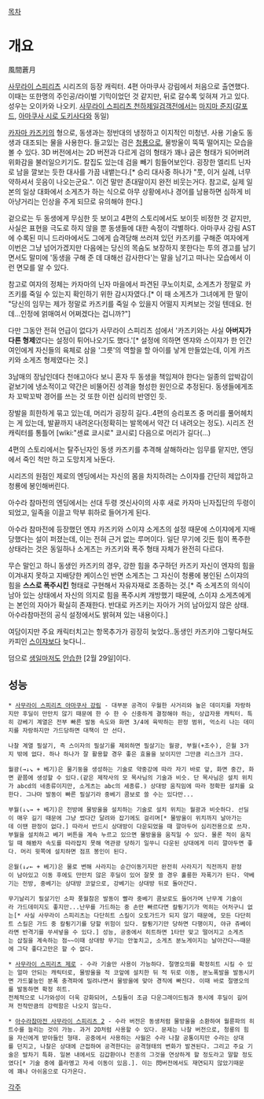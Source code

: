 [[목차]]

= 개요 =

風間蒼月

[[사무라이 스피리츠]] 시리즈의 등장 캐릭터. 4편 아마쿠사 강림에서 처음으로 출연했다. 이때는 또한명의 주인공/라이벌 기믹이었던 것 같지만, 뒤로 갈수록 잊혀져 가고 있다. 성우는 오이카와 나오키. [[사무라이 스피리츠 천하제일검객전]]에서는 [[마지마 준지]]([[갈포드]], [[아마쿠사 시로 도키사다]]와 동일)

[[카자마 카즈키]]의 형으로, 동생과는 정반대의 냉정하고 이지적인 미청년. 사용 기술도 동생과 대조되는 물을 사용한다. 들고있는 검은 [[청룡]]으로, 물방울이 뚝뚝 떨어지는 모습을 볼 수 있다. 3D 버전에서는 2D 버전과 다르게 검의 형태가 꽤나 굽은 형태가 되어버려 위화감을 불러일으키기도. 칼집도 있는데 검을 빼기 힘들어보인다. 굉장한 엘리트 닌자로 남을 깔보는 듯한 대사를 가끔 내뱉는다.[* 승리 대사중 하나가 "풋, 이거 실례, 너무 약하셔서 웃음이 나오는군요.". 이건 말만 존대말이지 완전 비웃는거다. 참고로, 실제 일본의 일상 대화에서 소게츠가 하는 식으로 아무 상황에서나 경어를 남용하면 심하게 비아냥거리는 인상을 주게 되므로 유의해야 한다.]

겉으로는 두 동생에게 무심한 듯 보이고 4편의 스토리에서도 보이듯 비정한 것 같지만, 사실은 표현을 극도로 하지 않을 뿐 동생들에 대한 속정이 각별하다. 아마쿠사 강림 AST에 수록된 미니 드라마에서도 그에게 습격당해 쓰러져 있던 카즈키를 구해준 여자에게 이번은 그냥 넘어가겠지만 다음에는 당신의 목숨도 보장하지 못한다는 투의 경고를 남기면서도 말미에 '동생을 구해 준 데 대해선 감사한다'는 말을 남기고 떠나는 모습에서 이런 면모를 알 수 있다.
 
참고로 여자의 정체는 카자마의 닌자 마을에서 파견된 쿠노이치로, 소게츠가 정말로 카즈키를 죽일 수 있는지 확인하기 위한 감시자였다.[* 이 때 소게츠가 그녀에게 한 말이 "당신의 임무는 제가 정말로 카즈키를 죽일 수 있을지 어떨지 지켜보는 것일 텐데요. 헌데...인정에 얽매여서 어쩌겠다는 겁니까?"]

다만 그동안 전혀 언급이 없다가 사무라이 스피리츠 섬에서 '카즈키와는 사실 '''아버지가 다른 형제'''였다는 설정이 튀어나오기도 했다.'[* 설정에 의하면 엔쟈와 스이쟈가 한 인간 여인에게 자신들의 육체로 삼을 '그릇'의 역할을 할 아이를 낳게 만들었는데, 이게 카즈키와 소게츠 형제였다는 것.]
 
3남매의 장남인데다 천애고아다 보니 혼자 두 동생을 책임져야 한다는 일종의 압박감이 겉보기에 냉소적이고 약간은 비뚤어진 성격을 형성한 원인으로 추정된다. 동생들에게조차 꼬박꼬박 경어를 쓰는 것 또한 이런 심리의 반영인 듯.

장발을 희한하게 묶고 있는데, 머리가 굉장히 길다..4편의 승리포즈 중 머리를 풀어헤치는 게 있는데, 발끝까지 내려온다(정확히는 발목에서 약간 더 내려오는 정도). 시리즈 전 캐릭터를 통틀어 [wiki:"센료 쿄시로" 쿄시로] 다음으로 머리가 길다(…)

4편의 스토리에서는 탈주닌자인 동생 카즈키를 추격해 살해하라는 임무를 맡지만, 엔딩에서 죽인 척만 하고 도망치게 놔둔다.

시리즈의 원점인 제로의 엔딩에서는 자신의 몸을 차지하려는 스이쟈를 간단히 제압하고 청룡에 봉인해버린다.

아수라 참마전의 엔딩에서는 선대 두령 겟신사이의 사후 새로 카자마 닌자집단의 두령이 되었고, 일족을 이끌고 막부 휘하로 들어가게 된다.

아수라 참마전에 등장했던 엔쟈 카즈키와 스이쟈 소게츠의 설정 때문에 스이쟈에게 지배당했다는 설이 퍼졌는데, 이는 전혀 근거 없는 루머이다. 일단 무기에 깃든 힘이 폭주한 상태라는 것은 동일하나 소게츠는 카즈키와 폭주 형태 자체가 완전히 다르다.

무슨 말인고 하니 동생인 카즈키의 경우, 강한 힘을 추구하던 카즈키 자신이 엔쟈의 힘을 이겨내지 못하고 지배당한 케이스인 반면 소게츠는 그 자신이 청룡에 봉인된 스이쟈의 힘을 '''스스로 폭주시킨''' 형태로 구현해서 자유자재로 조종하는 것.[* 즉 소게츠의 의식이 남아 있는 상태에서 자신의 의지로 힘을 폭주시켜 개방했기 때문에, 스이쟈 소게츠에게는 본인의 자아가 확실히 존재한다. 반대로 카즈키는 자아가 거의 남아있지 않은 상태. 아수라참마전의 공식 설정에서도 밝혀져 있는 내용이다.]

여담이지만 주요 캐릭터치고는 항목추가가 굉장히 늦었다..동생인 카즈키야 그렇다쳐도 카피인 [[스이쟈]]보다 늦다니..

덤으로 [[생일]]마저도 [[안습]]한 [2월 29일]이다.

== 성능 ==
 * [[사무라이 스피리츠 아마쿠사 강림]] - 대부분 공격이 우월한 사거리와 높은 데미지를 자랑하지만 후딜이 만만치 않기 때문에 한 수 한 수 신중하게 결정해야 하는, 상급자용 캐릭터. 특히 강베기 계열은 전부 빠른 발동 속도와 화면 3/4에 육박하는 판정 범위, 억소리 나는 데미지를 자랑하지만 가드당하면 대책이 안 선다. 

 나찰 계열 필살기, 즉 스이자의 필살기를 제외하면 필살기는 월광, 부월(+조수), 은월 3가지 밖에 없다. 하나 하나가 잘 활용할 경우 좋은 효율을 보이지만 그만큼 리스크가 크다.

 월광(→↓↘ + 베기)은 물기둥을 생성하는 기술로 약중강에 따라 자기 바로 앞, 화면 중간, 화면 끝쯤에 생성할 수 있다.(같은 제작사의 모 목사님의 기술과 비슷. 단 목사님은 설치 위치가 abcd의 네종류이지만, 소게츠는 abc의 세종류.) 상대방 움직임에 따라 정확한 설치를 요한다. 그나마 발동이 빠른 필살기라 중베기 콤보로 쓸 수는 있다만...

 부월(↓↘→ + 베기)은 전방에 물방울을 설치하는 기술로 설치 위치는 월광과 비슷하다. 선딜이 매우 길기 때문에 그냥 썼다간 달려와 잡기에도 걸리며[* 물방울이 위치까지 날아가는데 이땐 판정이 없다.] 따라서 반드시 상대방이 다운되었을 때 깔아두어 심리전용으로 쓰자.
 부월을 설치하고 베기 버튼을 계속 누르고 있으면 물방울을 움직일 수 있다. 물론 적이 움직일 때 해봤자 속도를 따라잡지 못해 역관광 당하기 일쑤니 다운된 상대에게 미리 깔아두면 좋다. 머리 윗쪽에 설치하면 점프 봉인이 된다.

 은월(↓↙← + 베기)은 물로 변해 사라지는 순간이동기지만 완전히 사라지기 직전까지 판정이 남아있고 이동 후에도 만만치 않은 후딜이 있어 잘못 쓸 경우 훌룡한 자폭기가 된다. 약베기는 전방, 중베기는 상대방 코앞으로, 강베기는 상대방 뒤로 돌아간다.   

 무기날리기 필살기인 소파 풍월참은 발동이 빨라 중베기 콤보로도 들어가며 난무계 기술이라 가드데미지도 좋지만...난무를 가드하는 중 손만 빠르다면 칼튕기기가 먹히는 어처구니 없는[* 사실 사무라이 스피리츠는 다단히트 스킬이 오토가드가 되지 않기 때문에, 모든 다단히트 스킬은 가드 중 칼튕기기를 당할 위험이 있다. 칼튕기기만 당하면 다행이지, 야규 쥬베이라면 반격기를 쑤셔넣을 수 있다.] 성능, 공중에서 히트하면 1타만 맞고 떨어지고 소게츠는 삽질을 계속하는 점~~이때 상대방 무기는 안놓치고, 소게츠 분노게이지는 날아간다~~때문에 그닥 좋다고만은 할 수 없다.

 * [[사무라이 스피리츠 제로]] - 수라 기술만 사용이 가능하다. 절명오의를 확정히트 시킬 수 있는 얼마 안되는 캐릭터로, 물방울을 적 코앞에 설치한 뒤 적 뒤로 이동, 분노폭발을 발동시키면 가드불능인 분폭 충격파에 밀려나면서 물방울에 맞아 경직에 빠진다. 이때 바로 절명오의를 발동하면 확정 히트.
 전체적으로 니가와성이 더욱 강화되어, 스킬들이 조금 다운그레이드됨과 동시에 후딜이 길어져 전작만큼의 강력함은 나오지 않는다.

 * [[아수라참마전 사무라이 스피리츠 2]] - 수라 버전은 동생처럼 물방울을 소환하여 월륜파의 히트수를 늘리는 것이 가능. 과거 2D처럼 사용할 수 있다. 문제는 나찰 버전으로, 청룡의 힘을 자신에게 받아들인 형태. 공중에서 사용하는 사월은 수라 나찰 공통이지만 수라는 상대를 던지고, 나찰은 상대에 근접하여 공격한다는 공격형태의 변화가 발견된다. 그리고 주요 기술은 발차기 특화. 일본 내에서도 김갑환이나 전훈의 그것을 연상하게 할 정도라고 말할 정도였다[* 기술 중에 플라멩고 자세 이동이 있음.]. 이는 閃버전에서도 재연되지 않았기때문에 꽤나 아쉬움으로 다가온다.

[[각주]]
